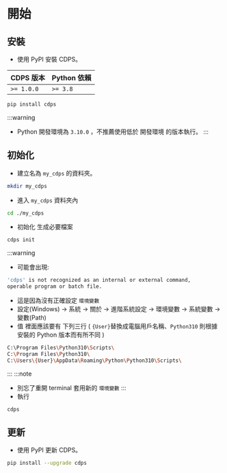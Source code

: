 # 開始

## 安裝
- 使用 PyPI 安裝 CDPS。

| CDPS 版本 | Python 依賴 |
| --------- | ---------- |
| `>= 1.0.0`|  `>= 3.8`  |

```bash
pip install cdps
```
:::warning
- Python 開發環境為 `3.10.0` ，不推薦使用低於 開發環境 的版本執行。
:::

## 初始化
- 建立名為 `my_cdps` 的資料夾。
```bash
mkdir my_cdps
```
- 進入 `my_cdps` 資料夾內
```bash
cd ./my_cdps
```
- 初始化 生成必要檔案
```bash
cdps init
```
:::warning
- 可能會出現:
```bash
'cdps' is not recognized as an internal or external command,
operable program or batch file.
```
- 這是因為沒有正確設定 `環境變數`
- 設定(Windows) -> 系統 -> 關於 -> 進階系統設定 -> 環境變數 -> 系統變數 -> 變數(Path)
- 值 裡面應該要有 下列三行 ( `{User}`替換成電腦用戶名稱、`Python310` 則根據安裝的 Python 版本而有所不同 )
```bash
C:\Program Files\Python310\Scripts\
C:\Program Files\Python310\
C:\Users\{User}\AppData\Roaming\Python\Python310\Scripts\
```
:::
:::note
- 別忘了重開 terminal 套用新的 `環境變數`
:::
- 執行
```bash
cdps
```

## 更新
- 使用 PyPI 更新 CDPS。
```bash
pip install --upgrade cdps
```